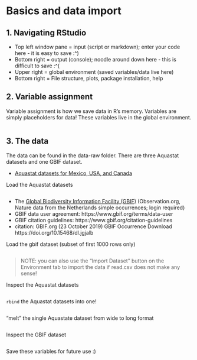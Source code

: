 # Basics and data import

## 1. Navigating RStudio
- Top left window pane = input (script or markdown); enter your code here - it is easy to save :^)  
- Bottom right = output (console); noodle around down here - this is difficult to save :^(  
- Upper right = global environment (saved variables/data live here)  
- Bottom right = File structure, plots, package installation, help  

## 2. Variable assignment

Variable assignment is how we save data in R's memory. Variables are simply placeholders for data! These variables live in the global environment.

```r



```

## 3. The data

The data can be found in the data-raw folder. There are three Aquastat datasets and one GBIF dataset.

- [Aquastat datasets for Mexico, USA, and Canada](http://www.fao.org/nr/water/aquastat/data/query/index.html?lang=en)  

Load the Aquastat datasets
```r



```

- The [Global Biodiversity Information Facility (GBIF)](https://www.gbif.org/occurrence/download?dataset_key=8a863029-f435-446a-821e-275f4f641165) (Observation.org, Nature data from the Netherlands simple occurrences; login required)
- GBIF data user agreement: https://www.gbif.org/terms/data-user  
- GBIF citation guidelines: https://www.gbif.org/citation-guidelines  
- citation: GBIF.org (23 October 2019) GBIF Occurrence Download   https://doi.org/10.15468/dl.jgjalb  

Load the gbif dataset (subset of first 1000 rows only)
```r



```

> NOTE: you can also use the "Import Dataset" button on the Environment tab to import the data if read.csv does not make any sense! 

Inspect the Aquastat datasets

```r


```

`rbind` the Aquastat datasets into one! 

```r



```

"melt" the single Aquastate dataset from wide to long format

```r

```

Inspect the GBIF dataset

```r



```

Save these variables for future use :) 
```r



```
